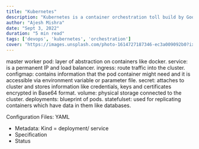 ```yaml
---
title: "Kubernetes"
description: "Kubernetes is a container orchestration toll build by Google using Golang."
author: "Ajesh Mishra"
date: "Sept 3, 2022"
duration: "5 min read"
tags: ['devops', 'kubernetes', 'orchestration']
cover: "https://images.unsplash.com/photo-1614727187346-ec3a009092b0?ixlib=rb-1.2.1&ixid=MnwxMjA3fDB8MHxwaG90by1wYWdlfHx8fGVufDB8fHx8&auto=format&fit=crop&w=3000&q=80"
---
```



master
worker
pod: layer of abstraction on containers like docker.
service: is a permanent IP and load balancer.
ingress: route traffic into the cluster.
configmap: contains information that the pod container might need and it is accessible via environment variable or parameter file.
secret: attaches to cluster and stores information like credentials, keys and certificates encrypted in Base64 format.
volume: physical storage connected to the cluster.
deployments: blueprint of pods.
statefulset: used for replicating containers which have data in them like databases.


Configuration Files: YAML
- Metadata: Kind = deployment/ service
- Specification
- Status
